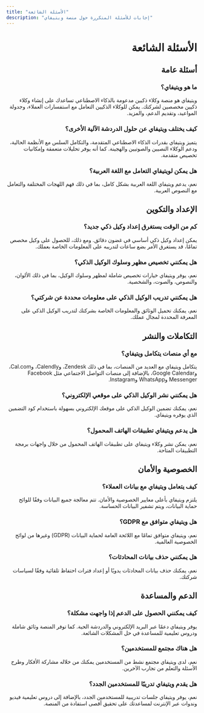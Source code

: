 ```yaml
---
title: "الأسئلة الشائعة"
description: "إجابات للأسئلة المتكررة حول منصة ويتيفاي"
---
```


<div dir="rtl">

# الأسئلة الشائعة

## أسئلة عامة

### ما هو ويتيفاي؟
ويتيفاي هو منصة وكلاء ذكيين مدعومة بالذكاء الاصطناعي تساعدك على إنشاء وكلاء ذكيين مخصصين لشركتك. يمكن للوكلاء الذكيين التعامل مع استفسارات العملاء، وجدولة المواعيد، وتقديم الدعم، والمزيد.

### كيف يختلف ويتيفاي عن حلول الدردشة الآلية الأخرى؟
يتميز ويتيفاي بقدرات الذكاء الاصطناعي المتقدمة، والتكامل السلس مع الأنظمة الحالية، ودعم الوكلاء النصيين والصوتيين والهجينة. كما أنه يوفر تحليلات متعمقة وإمكانيات تخصيص متقدمة.

### هل يمكن لويتيفاي التعامل مع اللغة العربية؟
نعم، يدعم ويتيفاي اللغة العربية بشكل كامل، بما في ذلك فهم اللهجات المختلفة والتعامل مع النصوص العربية.

## الإعداد والتكوين

### كم من الوقت يستغرق إعداد وكيل ذكي جديد؟
يمكن إعداد وكيل ذكي أساسي في غضون دقائق. ومع ذلك، للحصول على وكيل مخصص تمامًا، قد يستغرق الأمر بضع ساعات لتدريبه على المعلومات الخاصة بعملك.

### هل يمكنني تخصيص مظهر وسلوك الوكيل الذكي؟
نعم، يوفر ويتيفاي خيارات تخصيص شاملة لمظهر وسلوك الوكيل، بما في ذلك الألوان، والنصوص، والصوت، والشخصية.

### هل يمكنني تدريب الوكيل الذكي على معلومات محددة عن شركتي؟
نعم، يمكنك تحميل الوثائق والمعلومات الخاصة بشركتك لتدريب الوكيل الذكي على المعرفة المحددة لمجال عملك.

## التكاملات والنشر

### مع أي منصات يتكامل ويتيفاي؟
يتكامل ويتيفاي مع العديد من المنصات، بما في ذلك Zendesk، وCalendly، وCal.com، وGoogle Calendar، بالإضافة إلى منصات التواصل الاجتماعي مثل Facebook Messenger وWhatsApp وInstagram.

### هل يمكنني نشر الوكيل الذكي على موقعي الإلكتروني؟
نعم، يمكنك تضمين الوكيل الذكي على موقعك الإلكتروني بسهولة باستخدام كود التضمين الذي يوفره ويتيفاي.

### هل يدعم ويتيفاي تطبيقات الهاتف المحمول؟
نعم، يمكن نشر وكلاء ويتيفاي على تطبيقات الهاتف المحمول من خلال واجهات برمجة التطبيقات المتاحة.

## الخصوصية والأمان

### كيف يتعامل ويتيفاي مع بيانات العملاء؟
يلتزم ويتيفاي بأعلى معايير الخصوصية والأمان. تتم معالجة جميع البيانات وفقًا للوائح حماية البيانات، ويتم تشفير البيانات الحساسة.

### هل ويتيفاي متوافق مع GDPR؟
نعم، ويتيفاي متوافق تمامًا مع اللائحة العامة لحماية البيانات (GDPR) وغيرها من لوائح الخصوصية العالمية.

### هل يمكنني حذف بيانات المحادثات؟
نعم، يمكنك حذف بيانات المحادثات يدويًا أو إعداد فترات احتفاظ تلقائية وفقًا لسياسات شركتك.

## الدعم والمساعدة

### كيف يمكنني الحصول على الدعم إذا واجهت مشكلة؟
يوفر ويتيفاي دعمًا عبر البريد الإلكتروني والدردشة الحية. كما توفر المنصة وثائق شاملة ودروس تعليمية للمساعدة في حل المشكلات الشائعة.

### هل هناك مجتمع للمستخدمين؟
نعم، لدى ويتيفاي مجتمع نشط من المستخدمين يمكنك من خلاله مشاركة الأفكار وطرح الأسئلة والتعلم من تجارب الآخرين.

### هل يقدم ويتيفاي تدريبًا للمستخدمين الجدد؟
نعم، يوفر ويتيفاي جلسات تدريبية للمستخدمين الجدد، بالإضافة إلى دروس تعليمية فيديو وندوات عبر الإنترنت لمساعدتك على تحقيق أقصى استفادة من المنصة.

</div>
